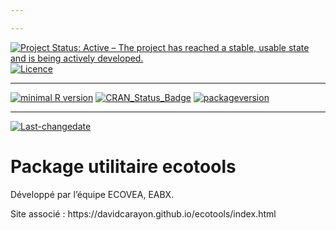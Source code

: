 ```yaml
---

---
```

[![Project Status: Active – The project has reached a stable, usable state and is being actively developed.](http://www.repostatus.org/badges/latest/active.svg)](http://www.repostatus.org/#active)
[![Licence](https://img.shields.io/badge/licence-GPL--3-blue.svg)](https://www.gnu.org/licenses/gpl-3.0.en.html)
 
---
 
[![minimal R version](https://img.shields.io/badge/R%3E%3D-3.4.2-6666ff.svg)](https://cran.r-project.org/)
[![CRAN_Status_Badge](http://www.r-pkg.org/badges/version/ecotools)](https://cran.r-project.org/package=ecotools)
[![packageversion](https://img.shields.io/badge/Package%20version-0.1-orange.svg?style=flat-square)](commits/master)
 
---
 
[![Last-changedate](https://img.shields.io/badge/last%20change-`r gsub('-', '--', Sys.Date())`-yellowgreen.svg)](/commits/master)

# Package utilitaire ecotools

Développé par l'équipe ECOVEA, EABX.

Site associé : https://davidcarayon.github.io/ecotools/index.html

